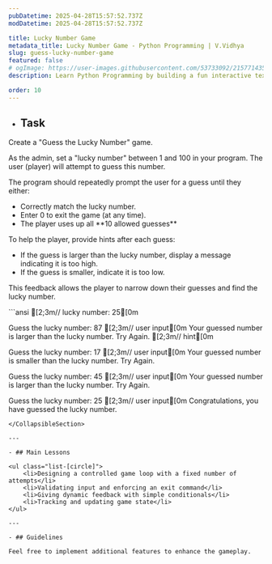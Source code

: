 ```yaml
---
pubDatetime: 2025-04-28T15:57:52.737Z
modDatetime: 2025-04-28T15:57:52.737Z

title: Lucky Number Game
metadata_title: Lucky Number Game - Python Programming | V.Vidhya
slug: guess-lucky-number-game
featured: false
# ogImage: https://user-images.githubusercontent.com/53733092/215771435-25408246-2309-4f8b-a781-1f3d93bdf0ec.png
description: Learn Python Programming by building a fun interactive text-based "Guess the Lucky Number" game.

order: 10
---
```



- ## Task

Create a "Guess the Lucky Number" game.

As the admin, set a "lucky number" between 1 and 100 in your program. The user (player) will attempt to guess this number.

<CollapsibleSection title="Instructions">
<div>
    The program should repeatedly prompt the user for a guess until they either:
    <ul>
        <li>Correctly match the lucky number.</li>
        <li>Enter 0 to exit the game (at any time).</li>
        <li>The player uses up all **10 allowed guesses**</li>
    </ul>
</div>

<div>
    To help the player, provide hints after each guess:
    <ul>
        <li>If the guess is larger than the lucky number, display a message indicating it is too high.</li>
        <li>If the guess is smaller, indicate it is too low.</li>
    </ul>
</div>

This feedback allows the player to narrow down their guesses and find the lucky number.
</CollapsibleSection>

<div class="w-full my-2"></div>

<CollapsibleSection title="Expected Output">
```ansi
[2;3m// lucky number: 25[0m

Guess the lucky number: 87   [2;3m// user input[0m
Your guessed number is larger than the lucky number. Try Again.   [2;3m// hint[0m

Guess the lucky number: 17   [2;3m// user input[0m
Your guessed number is smaller than the lucky number. Try Again.

Guess the lucky number: 45   [2;3m// user input[0m
Your guessed number is larger than the lucky number. Try Again.

Guess the lucky number: 25   [2;3m// user input[0m
Congratulations, you have guessed the lucky number.
```
</CollapsibleSection>

---

- ## Main Lessons

<ul class="list-[circle]">
    <li>Designing a controlled game loop with a fixed number of attempts</li>
    <li>Validating input and enforcing an exit command</li>
    <li>Giving dynamic feedback with simple conditionals</li>
    <li>Tracking and updating game state</li>
</ul>

---

- ## Guidelines

Feel free to implement additional features to enhance the gameplay.

